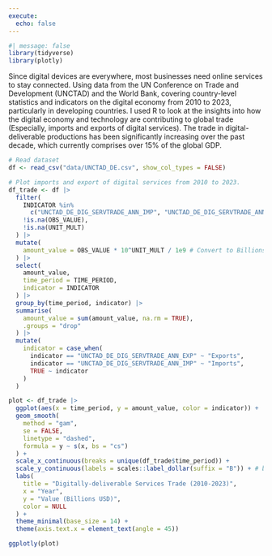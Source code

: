 ```yaml
---
execute: 
  echo: false
---
```


```r
#| message: false
library(tidyverse)
library(plotly)
```

Since digital devices are everywhere, most businesses need online services to stay connected. Using data from the UN Conference on Trade and Development (UNCTAD) and the World Bank, covering country-level statistics and indicators on the digital economy from 2010 to 2023, particularly in developing countries. I used R to look at the insights into how the digital economy and technology are contributing to global trade (Especially, imports and exports of digital services). The trade in digital-deliverable productions has been significantly increasing over the past decade, which currently comprises over 15% of the global GDP.

```r
# Read dataset
df <- read_csv("data/UNCTAD_DE.csv", show_col_types = FALSE)
```

```r
# Plot imports and export of digital services from 2010 to 2023.
df_trade <- df |>
  filter(
    INDICATOR %in%
      c("UNCTAD_DE_DIG_SERVTRADE_ANN_IMP", "UNCTAD_DE_DIG_SERVTRADE_ANN_EXP"),
    !is.na(OBS_VALUE),
    !is.na(UNIT_MULT)
  ) |>
  mutate(
    amount_value = OBS_VALUE * 10^UNIT_MULT / 1e9 # Convert to Billions USD
  ) |>
  select(
    amount_value,
    time_period = TIME_PERIOD,
    indicator = INDICATOR
  ) |>
  group_by(time_period, indicator) |>
  summarise(
    amount_value = sum(amount_value, na.rm = TRUE),
    .groups = "drop"
  ) |>
  mutate(
    indicator = case_when(
      indicator == "UNCTAD_DE_DIG_SERVTRADE_ANN_EXP" ~ "Exports",
      indicator == "UNCTAD_DE_DIG_SERVTRADE_ANN_IMP" ~ "Imports",
      TRUE ~ indicator
    )
  )

plot <- df_trade |>
  ggplot(aes(x = time_period, y = amount_value, color = indicator)) +
  geom_smooth(
    method = "gam",
    se = FALSE,
    linetype = "dashed",
    formula = y ~ s(x, bs = "cs")
  ) +
  scale_x_continuous(breaks = unique(df_trade$time_period)) +
  scale_y_continuous(labels = scales::label_dollar(suffix = "B")) + # billion suffix
  labs(
    title = "Digitally-deliverable Services Trade (2010-2023)",
    x = "Year",
    y = "Value (Billions USD)",
    color = NULL
  ) +
  theme_minimal(base_size = 14) +
  theme(axis.text.x = element_text(angle = 45))

ggplotly(plot)
```
